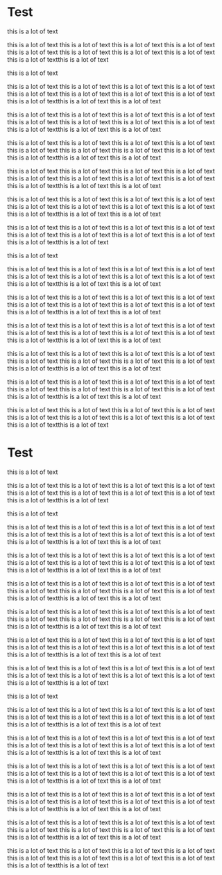 # Test

this is a lot of text

this is a lot of text
this is a lot of text
this is a lot of text
this is a lot of text
this is a lot of text
this is a lot of text
this is a lot of text
this is a lot of text
this is a lot of textthis is a lot of text

this is a lot of text

this is a lot of text
this is a lot of text
this is a lot of text
this is a lot of text
this is a lot of text
this is a lot of text
this is a lot of text
this is a lot of text
this is a lot of textthis is a lot of text
this is a lot of text

this is a lot of text
this is a lot of text
this is a lot of text
this is a lot of text
this is a lot of text
this is a lot of text
this is a lot of text
this is a lot of text
this is a lot of textthis is a lot of text
this is a lot of text

this is a lot of text
this is a lot of text
this is a lot of text
this is a lot of text
this is a lot of text
this is a lot of text
this is a lot of text
this is a lot of text
this is a lot of textthis is a lot of text
this is a lot of text

this is a lot of text
this is a lot of text
this is a lot of text
this is a lot of text
this is a lot of text
this is a lot of text
this is a lot of text
this is a lot of text
this is a lot of textthis is a lot of text
this is a lot of text

this is a lot of text
this is a lot of text
this is a lot of text
this is a lot of text
this is a lot of text
this is a lot of text
this is a lot of text
this is a lot of text
this is a lot of textthis is a lot of text
this is a lot of text

this is a lot of text
this is a lot of text
this is a lot of text
this is a lot of text
this is a lot of text
this is a lot of text
this is a lot of text
this is a lot of text
this is a lot of textthis is a lot of text

this is a lot of text

this is a lot of text
this is a lot of text
this is a lot of text
this is a lot of text
this is a lot of text
this is a lot of text
this is a lot of text
this is a lot of text
this is a lot of textthis is a lot of text
this is a lot of text

this is a lot of text
this is a lot of text
this is a lot of text
this is a lot of text
this is a lot of text
this is a lot of text
this is a lot of text
this is a lot of text
this is a lot of textthis is a lot of text
this is a lot of text

this is a lot of text
this is a lot of text
this is a lot of text
this is a lot of text
this is a lot of text
this is a lot of text
this is a lot of text
this is a lot of text
this is a lot of textthis is a lot of text
this is a lot of text

this is a lot of text
this is a lot of text
this is a lot of text
this is a lot of text
this is a lot of text
this is a lot of text
this is a lot of text
this is a lot of text
this is a lot of textthis is a lot of text
this is a lot of text

this is a lot of text
this is a lot of text
this is a lot of text
this is a lot of text
this is a lot of text
this is a lot of text
this is a lot of text
this is a lot of text
this is a lot of textthis is a lot of text
this is a lot of text

this is a lot of text
this is a lot of text
this is a lot of text
this is a lot of text
this is a lot of text
this is a lot of text
this is a lot of text
this is a lot of text
this is a lot of textthis is a lot of text

# Test

this is a lot of text

this is a lot of text
this is a lot of text
this is a lot of text
this is a lot of text
this is a lot of text
this is a lot of text
this is a lot of text
this is a lot of text
this is a lot of textthis is a lot of text

this is a lot of text

this is a lot of text
this is a lot of text
this is a lot of text
this is a lot of text
this is a lot of text
this is a lot of text
this is a lot of text
this is a lot of text
this is a lot of textthis is a lot of text
this is a lot of text

this is a lot of text
this is a lot of text
this is a lot of text
this is a lot of text
this is a lot of text
this is a lot of text
this is a lot of text
this is a lot of text
this is a lot of textthis is a lot of text
this is a lot of text

this is a lot of text
this is a lot of text
this is a lot of text
this is a lot of text
this is a lot of text
this is a lot of text
this is a lot of text
this is a lot of text
this is a lot of textthis is a lot of text
this is a lot of text

this is a lot of text
this is a lot of text
this is a lot of text
this is a lot of text
this is a lot of text
this is a lot of text
this is a lot of text
this is a lot of text
this is a lot of textthis is a lot of text
this is a lot of text

this is a lot of text
this is a lot of text
this is a lot of text
this is a lot of text
this is a lot of text
this is a lot of text
this is a lot of text
this is a lot of text
this is a lot of textthis is a lot of text
this is a lot of text

this is a lot of text
this is a lot of text
this is a lot of text
this is a lot of text
this is a lot of text
this is a lot of text
this is a lot of text
this is a lot of text
this is a lot of textthis is a lot of text

this is a lot of text

this is a lot of text
this is a lot of text
this is a lot of text
this is a lot of text
this is a lot of text
this is a lot of text
this is a lot of text
this is a lot of text
this is a lot of textthis is a lot of text
this is a lot of text

this is a lot of text
this is a lot of text
this is a lot of text
this is a lot of text
this is a lot of text
this is a lot of text
this is a lot of text
this is a lot of text
this is a lot of textthis is a lot of text
this is a lot of text

this is a lot of text
this is a lot of text
this is a lot of text
this is a lot of text
this is a lot of text
this is a lot of text
this is a lot of text
this is a lot of text
this is a lot of textthis is a lot of text
this is a lot of text

this is a lot of text
this is a lot of text
this is a lot of text
this is a lot of text
this is a lot of text
this is a lot of text
this is a lot of text
this is a lot of text
this is a lot of textthis is a lot of text
this is a lot of text

this is a lot of text
this is a lot of text
this is a lot of text
this is a lot of text
this is a lot of text
this is a lot of text
this is a lot of text
this is a lot of text
this is a lot of textthis is a lot of text
this is a lot of text

this is a lot of text
this is a lot of text
this is a lot of text
this is a lot of text
this is a lot of text
this is a lot of text
this is a lot of text
this is a lot of text
this is a lot of textthis is a lot of text


